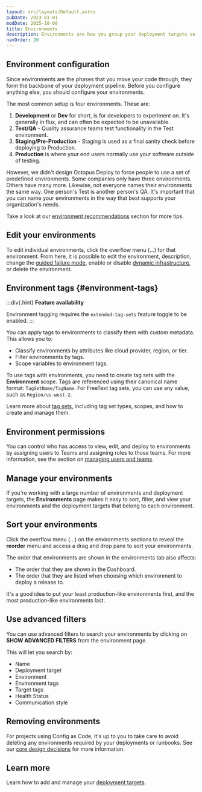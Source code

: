 ```yaml
---
layout: src/layouts/Default.astro
pubDate: 2023-01-01
modDate: 2025-10-08
title: Environments
description: Environments are how you group your deployment targets so you can promote your software through different phases, for instance, into Development, then Test, and finally into Production.
navOrder: 20
---
```


<Environments />

## Environment configuration

Since environments are the phases that you move your code through, they form the backbone of your deployment pipeline. Before you configure anything else, you should configure your environments.

The most common setup is four environments. These are:

1. **Development** or **Dev** for short, is for developers to experiment on. It's generally in flux, and can often be expected to be unavailable.
1. **Test/QA** - Quality assurance teams test functionality in the Test environment.
1. **Staging/Pre-Production** - Staging is used as a final sanity check before deploying to Production.
1. **Production** is where your end users normally use your software outside of testing.

However, we didn't design Octopus Deploy to force people to use a set of predefined environments. Some companies only have three environments. Others have many more. Likewise, not everyone names their environments the same way. One person's Test is another person's QA. It's important that you can name your environments in the way that best supports your organization's needs.

Take a look at our [environment recommendations](/docs/infrastructure/environments/environment-recommendations) section for more tips.

<AddNewEnvironments />

## Edit your environments

To edit individual environments, click the overflow menu (...) for that environment. From here, it is possible to edit the environment, description, change the [guided failure mode](#guided-failure-mode), enable or disable [dynamic infrastructure](/docs/infrastructure/deployment-targets/dynamic-infrastructure), or delete the environment.

## Environment tags {#environment-tags}

:::div{.hint}
**Feature availability**

Environment tagging requires the `extended-tag-sets` feature toggle to be enabled.
:::

You can apply tags to environments to classify them with custom metadata. This allows you to:

- Classify environments by attributes like cloud provider, region, or tier.
- Filter environments by tags.
- Scope variables to environment tags.

To use tags with environments, you need to create tag sets with the **Environment** scope. Tags are referenced using their canonical name format: `TagSetName/TagName`. For FreeText tag sets, you can use any value, such as `Region/us-west-2`.

Learn more about [tag sets](/docs/tenants/tag-sets), including tag set types, scopes, and how to create and manage them.

## Environment permissions

You can control who has access to view, edit, and deploy to environments by assigning users to Teams and assigning roles to those teams. For more information, see the section on [managing users and teams](/docs/security/users-and-teams).

## Manage your environments

If you're working with a large number of environments and deployment targets, the **Environments** page makes it easy to sort, filter, and view your environments and the deployment targets that belong to each environment.

## Sort your environments

Click the overflow menu (...) on the environments sections to reveal the **reorder** menu and access a drag and drop pane to sort your environments.

The order that environments are shown in the environments tab also affects:

- The order that they are shown in the Dashboard.
- The order that they are listed when choosing which environment to deploy a release to.

It's a good idea to put your least production-like environments first, and the most production-like environments last.

## Use advanced filters

You can use advanced filters to search your environments by clicking on **SHOW ADVANCED FILTERS** from the environment page.

This will let you search by:

- Name
- Deployment target
- Environment
- Environment tags
- Target tags
- Health Status
- Communication style

## Removing environments

For projects using Config as Code, it's up to you to take care to avoid deleting any environments required by your deployments or runbooks. See our [core design decisions](/docs/projects/version-control/unsupported-config-as-code-scenarios#core-design-decision) for more information. 

## Learn more

Learn how to add and manage your [deployment targets](/docs/infrastructure/deployment-targets).

